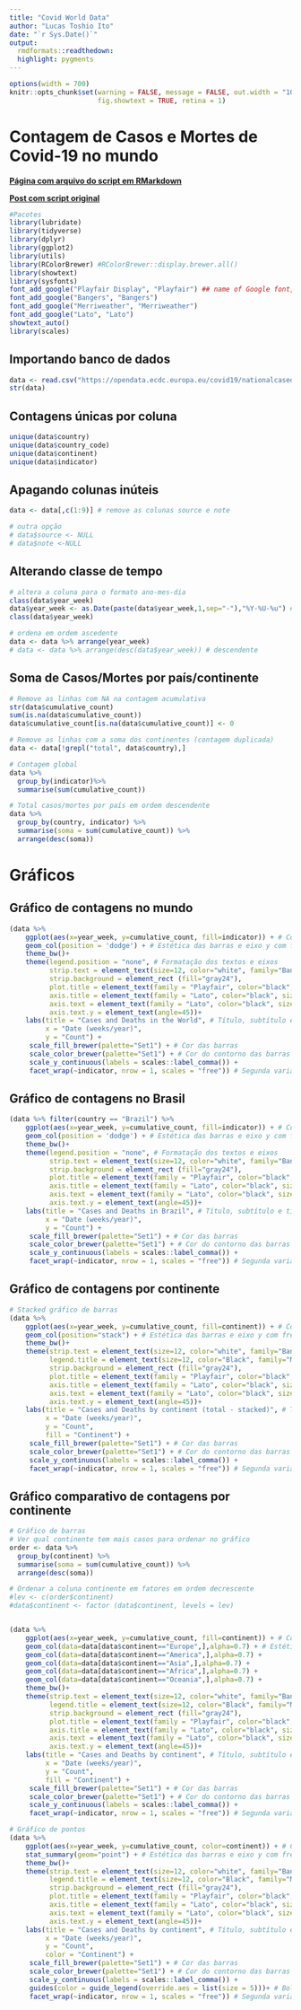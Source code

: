 ```yaml
---
title: "Covid World Data"
author: "Lucas Toshio Ito"
date: "`r Sys.Date()`"
output: 
  rmdformats::readthedown:
  highlight: pygments
---
```


```r
options(width = 700)
knitr::opts_chunk$set(warning = FALSE, message = FALSE, out.width = "100%",
                      fig.showtext = TRUE, retina = 1)
```

# **Contagem de Casos e Mortes de Covid-19 no mundo**

[**Página com arquivo do script em RMarkdown**](https://github.com/Lcstoshio/Lcstoshio.github.io/blob/main/Covid_WorldData/Code.Rmd)

[**Post com script original**](https://towardsdatascience.com/track-covid-19-data-yourself-with-r-eb3e641cd4b3)

```r
#Pacotes
library(lubridate)
library(tidyverse)
library(dplyr)
library(ggplot2)
library(utils)
library(RColorBrewer) #RColorBrewer::display.brewer.all()
library(showtext)
library(sysfonts)
font_add_google("Playfair Display", "Playfair") ## name of Google font, name that will be used in R
font_add_google("Bangers", "Bangers")
font_add_google("Merriweather", "Merriweather")
font_add_google("Lato", "Lato")
showtext_auto()
library(scales)
```

## **Importando banco de dados**

```r
data <- read.csv("https://opendata.ecdc.europa.eu/covid19/nationalcasedeath_archive/csv/", fileEncoding = "UTF-8-BOM")
str(data)
```     

## **Contagens únicas por coluna**

```r
unique(data$country)
unique(data$country_code)
unique(data$continent)
unique(data$indicator)
```

## **Apagando colunas inúteis**

```r
data <- data[,c(1:9)] # remove as colunas source e note

# outra opção
# data$source <- NULL
# data$note <-NULL
```

## **Alterando classe de tempo**

```r
# altera a coluna para o formato ano-mes-dia
class(data$year_week)
data$year_week <- as.Date(paste(data$year_week,1,sep="-"),"%Y-%U-%u") # ano,semana,dia da semana
class(data$year_week)

# ordena em ordem ascedente
data <- data %>% arrange(year_week)
# data <- data %>% arrange(desc(data$year_week)) # descendente
```

## **Soma de Casos/Mortes por país/continente**

```r
# Remove as linhas com NA na contagem acumulativa
str(data$cumulative_count)
sum(is.na(data$cumulative_count))
data$cumulative_count[is.na(data$cumulative_count)] <- 0

# Remove as linhas com a soma dos continentes (contagem duplicada)
data <- data[!grepl("total", data$country),]

# Contagem global
data %>%
  group_by(indicator)%>%
  summarise(sum(cumulative_count))

# Total casos/mortes por país em ordem descendente
data %>%
  group_by(country, indicator) %>% 
  summarise(soma = sum(cumulative_count)) %>% 
  arrange(desc(soma))
```

# **Gráficos**

## **Gráfico de contagens no mundo**

```r
(data %>%
    ggplot(aes(x=year_week, y=cumulative_count, fill=indicator)) + # Coluna de interesse
    geom_col(position = 'dodge') + # Estética das barras e eixo y com frequência absoluta
    theme_bw()+
    theme(legend.position = "none", # Formatação dos textos e eixos
          strip.text = element_text(size=12, color="white", family="Bangers"), 
          strip.background = element_rect (fill="gray24"),
          plot.title = element_text(family = "Playfair", color="black", size=20, face="bold.italic"),
          axis.title = element_text(family = "Lato", color="black", size = 12, face="bold"),
          axis.text = element_text(family = "Lato", color="black", size = 10, face="bold"),
          axis.text.y = element_text(angle=45))+
    labs(title = "Cases and Deaths in the World", # Título, subtítulo e títulos dos eixos
         x = "Date (weeks/year)", 
         y = "Count") + 
     scale_fill_brewer(palette="Set1") + # Cor das barras
     scale_color_brewer(palette="Set1") + # Cor do contorno das barras
     scale_y_continuous(labels = scales::label_comma()) + 
     facet_wrap(~indicator, nrow = 1, scales = "free")) # Segunda variável separando o gráfico em mais gráficos
```

## **Gráfico de contagens no Brasil**

```r
(data %>% filter(country == "Brazil") %>%
    ggplot(aes(x=year_week, y=cumulative_count, fill=indicator)) + # Coluna de interesse
    geom_col(position = 'dodge') + # Estética das barras e eixo y com frequência absoluta
    theme_bw()+
    theme(legend.position = "none", # Formatação dos textos e eixos
          strip.text = element_text(size=12, color="white", family="Bangers"), 
          strip.background = element_rect (fill="gray24"),
          plot.title = element_text(family = "Playfair", color="black", size=20, face="bold.italic"),
          axis.title = element_text(family = "Lato", color="black", size = 12, face="bold"),
          axis.text = element_text(family = "Lato", color="black", size = 10, face="bold"),
          axis.text.y = element_text(angle=45))+
    labs(title = "Cases and Deaths in Brazil", # Título, subtítulo e títulos dos eixos
         x = "Date (weeks/year)", 
         y = "Count") + 
     scale_fill_brewer(palette="Set1") + # Cor das barras
     scale_color_brewer(palette="Set1") + # Cor do contorno das barras
     scale_y_continuous(labels = scales::label_comma()) + 
     facet_wrap(~indicator, nrow = 1, scales = "free")) # Segunda variável separando o gráfico em mais gráficos
```

## **Gráfico de contagens por continente**

```r
# Stacked gráfico de barras
(data %>%
    ggplot(aes(x=year_week, y=cumulative_count, fill=continent)) + # Coluna de interesse
    geom_col(position="stack") + # Estética das barras e eixo y com frequência absoluta
    theme_bw()+
    theme(strip.text = element_text(size=12, color="white", family="Bangers"), # Formatação dos textos e eixos
          legend.title = element_text(size=12, color="Black", family="Merriweather", face="bold.italic"),
          strip.background = element_rect (fill="gray24"),
          plot.title = element_text(family = "Playfair", color="black", size=20, face="bold.italic"),
          axis.title = element_text(family = "Lato", color="black", size = 12, face="bold"),
          axis.text = element_text(family = "Lato", color="black", size = 10, face="bold"),
          axis.text.y = element_text(angle=45))+
    labs(title = "Cases and Deaths by continent (total - stacked)", # Título, subtítulo e títulos dos eixos
         x = "Date (weeks/year)", 
         y = "Count",
         fill = "Continent") + 
     scale_fill_brewer(palette="Set1") + # Cor das barras
     scale_color_brewer(palette="Set1") + # Cor do contorno das barras
     scale_y_continuous(labels = scales::label_comma()) + 
     facet_wrap(~indicator, nrow = 1, scales = "free")) # Segunda variável separando o gráfico em mais gráficos
```

## **Gráfico comparativo de contagens por continente**

```r
# Gráfico de barras
# Ver qual continente tem mais casos para ordenar no gráfico
order <- data %>%
  group_by(continent) %>% 
  summarise(soma = sum(cumulative_count)) %>% 
  arrange(desc(soma))

# Ordenar a coluna continente em fatores em ordem decrescente
#lev <- c(order$continent)
#data$continent <- factor (data$continent, levels = lev)


(data %>%
    ggplot(aes(x=year_week, y=cumulative_count, fill=continent)) + # Coluna de interesse
    geom_col(data=data[data$continent=="Europe",],alpha=0.7) + # Estética das barras e eixo y com frequência absoluta
    geom_col(data=data[data$continent=="America",],alpha=0.7) +
    geom_col(data=data[data$continent=="Asia",],alpha=0.7) +
    geom_col(data=data[data$continent=="Africa",],alpha=0.7) +
    geom_col(data=data[data$continent=="Oceania",],alpha=0.7) +
    theme_bw()+
    theme(strip.text = element_text(size=12, color="white", family="Bangers"), # Formatação dos textos e eixos
          legend.title = element_text(size=12, color="Black", family="Merriweather", face="bold.italic"),
          strip.background = element_rect (fill="gray24"),
          plot.title = element_text(family = "Playfair", color="black", size=20, face="bold.italic"),
          axis.title = element_text(family = "Lato", color="black", size = 12, face="bold"),
          axis.text = element_text(family = "Lato", color="black", size = 10, face="bold"),
          axis.text.y = element_text(angle=45))+
    labs(title = "Cases and Deaths by continent", # Título, subtítulo e títulos dos eixos
         x = "Date (weeks/year)", 
         y = "Count",
         fill = "Continent") + 
     scale_fill_brewer(palette="Set1") + # Cor das barras
     scale_color_brewer(palette="Set1") + # Cor do contorno das barras
     scale_y_continuous(labels = scales::label_comma()) + 
     facet_wrap(~indicator, nrow = 1, scales = "free")) # Segunda variável separando o gráfico em mais gráficos
```

```r
# Gráfico de pontos
(data %>%
    ggplot(aes(x=year_week, y=cumulative_count, color=continent)) + # Coluna de interesse
    stat_summary(geom="point") + # Estética das barras e eixo y com frequência absoluta
    theme_bw()+
    theme(strip.text = element_text(size=12, color="white", family="Bangers"), # Formatação dos textos e eixos
          legend.title = element_text(size=12, color="Black", family="Merriweather", face="bold.italic"),
          strip.background = element_rect (fill="gray24"),
          plot.title = element_text(family = "Playfair", color="black", size=20, face="bold.italic"),
          axis.title = element_text(family = "Lato", color="black", size = 12, face="bold"),
          axis.text = element_text(family = "Lato", color="black", size = 10, face="bold"),
          axis.text.y = element_text(angle=45))+
    labs(title = "Cases and Deaths by continent", # Título, subtítulo e títulos dos eixos
         x = "Date (weeks/year)", 
         y = "Count",
         color = "Continent") + 
     scale_fill_brewer(palette="Set1") + # Cor das barras
     scale_color_brewer(palette="Set1") + # Cor do contorno das barras
     scale_y_continuous(labels = scales::label_comma()) +
     guides(color = guide_legend(override.aes = list(size = 5)))+ # Bolinhas da legenda
     facet_wrap(~indicator, nrow = 1, scales = "free")) # Segunda variável separando o gráfico em mais gráficos
```

